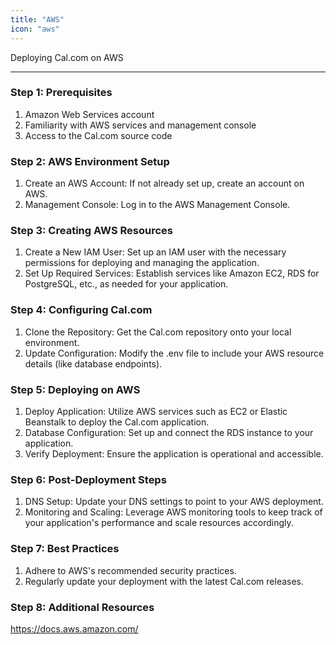 ```yaml
---
title: "AWS"
icon: "aws"
---
```


Deploying Cal.com on AWS
___

### Step 1: Prerequisites

1. Amazon Web Services account
2. Familiarity with AWS services and management console
3. Access to the Cal.com source code

### Step 2: AWS Environment Setup

1. Create an AWS Account: If not already set up, create an account on AWS.
2. Management Console: Log in to the AWS Management Console.

### Step 3: Creating AWS Resources

1. Create a New IAM User: Set up an IAM user with the necessary permissions for deploying and managing the application.
2. Set Up Required Services: Establish services like Amazon EC2, RDS for PostgreSQL, etc., as needed for your application.

### Step 4: Configuring Cal.com

1. Clone the Repository: Get the Cal.com repository onto your local environment.
2. Update Configuration: Modify the .env file to include your AWS resource details (like database endpoints).

### Step 5: Deploying on AWS

1. Deploy Application: Utilize AWS services such as EC2 or Elastic Beanstalk to deploy the Cal.com application.
2. Database Configuration: Set up and connect the RDS instance to your application.
3. Verify Deployment: Ensure the application is operational and accessible.

### Step 6: Post-Deployment Steps

1. DNS Setup: Update your DNS settings to point to your AWS deployment.
2. Monitoring and Scaling: Leverage AWS monitoring tools to keep track of your application's performance and scale resources accordingly.

### Step 7: Best Practices

1. Adhere to AWS's recommended security practices.
2. Regularly update your deployment with the latest Cal.com releases.

### Step 8: Additional Resources

https://docs.aws.amazon.com/